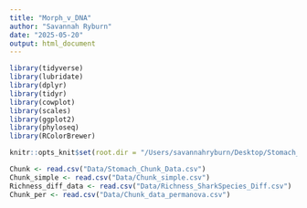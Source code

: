 ```yaml
---
title: "Morph_v_DNA"
author: "Savannah Ryburn"
date: "2025-05-20"
output: html_document
---
```


```r
library(tidyverse)
library(lubridate)
library(dplyr)
library(tidyr)
library(cowplot)
library(scales)
library(ggplot2)
library(phyloseq)
library(RColorBrewer)
```

```r
knitr::opts_knit$set(root.dir = "/Users/savannahryburn/Desktop/Stomach_Chunk_data/GitHub_Morph_v_DNA/GitHub_Morph_v_DNA")

Chunk <- read.csv("Data/Stomach_Chunk_Data.csv")
Chunk_simple <- read.csv("Data/Chunk_simple.csv")
Richness_diff_data <- read.csv("Data/Richness_SharkSpecies_Diff.csv")
Chunk_per <- read.csv("Data/Chunk_data_permanova.csv")
```
